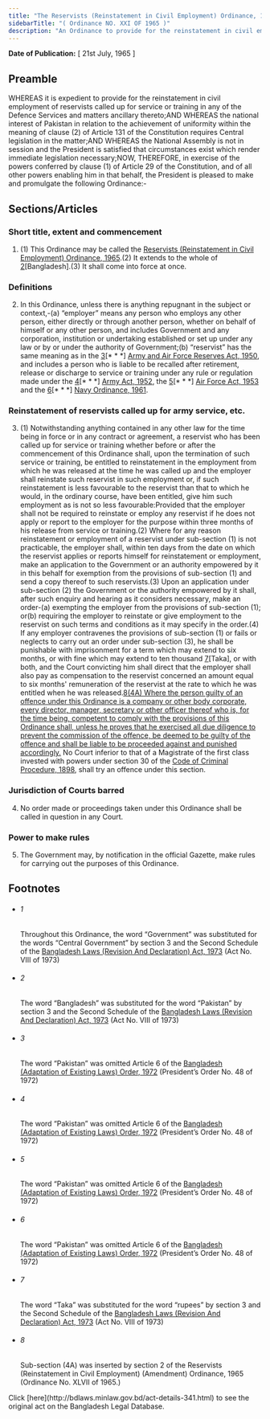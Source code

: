 ```yaml
---
title: "The Reservists (Reinstatement in Civil Employment) Ordinance, 1965"
sidebarTitle: "( Ordinance NO. XXI OF 1965 )"
description: "An Ordinance to provide for the reinstatement in civil employment of reservists called up for service or training in any of the Defence Services.1♣"
---
```


**Date of Publication:** [ 21st July, 1965 ]

## Preamble

WHEREAS it is expedient to provide for the reinstatement in civil employment of reservists called up for service or training in any of the Defence Services and matters ancillary thereto;AND WHEREAS the national interest of Pakistan in relation to the achievement of uniformity within the meaning of clause (2) of Article 131 of the Constitution requires Central legislation in the matter;AND WHEREAS the National Assembly is not in session and the President is satisfied that circumstances exist which render immediate legislation necessary;NOW, THEREFORE, in exercise of the powers conferred by clause (1) of Article 29 of the Constitution, and of all other powers enabling him in that behalf, the President is pleased to make and promulgate the following Ordinance:-

## Sections/Articles

### Short title, extent and commencement

1. (1) This Ordinance may be called the [Reservists (Reinstatement in Civil Employment) Ordinance, 1965](/act-341.html "Reservists (Reinstatement in Civil Employment) Ordinance, 1965").(2) It extends to the whole of [2](1)[Bangladesh].(3) It shall come into force at once.

### Definitions

2. In this Ordinance, unless there is anything repugnant in the subject or context,-(a) “employer” means any person who employs any other person, either directly or through another person, whether on behalf of himself or any other person, and includes Government and any corporation, institution or undertaking established or set up under any law or by or under the authority of Government;(b) “reservist” has the same meaning as in the [3](1)[\* \* \*] [Army and Air Force Reserves Act, 1950](/act-237.html "Army and Air Force Reserves Act, 1950"), and includes a person who is liable to be recalled after retirement, release or discharge to service or training under any rule or regulation made under the [4](2)[\* \* \*] [Army Act, 1952](/act-248.html "Army Act, 1952"), the [5](3)[\* \* \*] [Air Force Act, 1953](/act-256.html "Air Force Act, 1953") and the [6](4)[\* \* \*] [Navy Ordinance, 1961](/act-310.html "Navy Ordinance, 1961").

### Reinstatement of reservists called up for army service, etc.

3. (1) Notwithstanding anything contained in any other law for the time being in force or in any contract or agreement, a reservist who has been called up for service or training whether before or after the commencement of this Ordinance shall, upon the termination of such service or training, be entitled to reinstatement in the employment from which he was released at the time he was called up and the employer shall reinstate such reservist in such employment or, if such reinstatement is less favourable to the reservist than that to which he would, in the ordinary course, have been entitled, give him such employment as is not so less favourable:Provided that the employer shall not be required to reinstate or employ any reservist if he does not apply or report to the employer for the purpose within three months of his release from service or training.(2) Where for any reason reinstatement or employment of a reservist under sub-section (1) is not practicable, the employer shall, within ten days from the date on which the reservist applies or reports himself for reinstatement or employment, make an application to the Government or an authority empowered by it in this behalf for exemption from the provisions of sub-section (1) and send a copy thereof to such reservists.(3) Upon an application under sub-section (2) the Government or the authority empowered by it shall, after such enquiry and hearing as it considers necessary, make an order-(a) exempting the employer from the provisions of sub-section (1); or(b) requiring the employer to reinstate or give employment to the reservist on such terms and conditions as it may specify in the order.(4) If any employer contravenes the provisions of sub-section (1) or fails or neglects to carry out an order under sub-section (3), he shall be punishable with imprisonment for a term which may extend to six months, or with fine which may extend to ten thousand [7](1)[Taka], or with both, and the Court convicting him shall direct that the employer shall also pay as compensation to the reservist concerned an amount equal to six months' remuneration of the reservist at the rate to which he was entitled when he was released.[8](2)[(4A) Where the person guilty of an offence under this Ordinance is a company or other body corporate, every director, manager, secretary or other officer thereof who is, for the time being, competent to comply with the provisions of this Ordinance shall, unless he proves that he exercised all due diligence to prevent the commission of the offence, be deemed to be guilty of the offence and shall be liable to be proceeded against and punished accordingly.](5) No Court inferior to that of a Magistrate of the first class invested with powers under section 30 of the [Code of Criminal Procedure, 1898](/act-75.html "Code of Criminal Procedure, 1898"), shall try an offence under this section.

### Jurisdiction of Courts barred

4. No order made or proceedings taken under this Ordinance shall be called in question in any Court.

### Power to make rules

5. The Government may, by notification in the official Gazette, make rules for carrying out the purposes of this Ordinance.

## Footnotes

- ###### 1

  Throughout this Ordinance, the word “Government” was substituted for the words “Central Government” by section 3 and the Second Schedule of the [Bangladesh Laws (Revision And Declaration) Act, 1973](/act-430.html "Bangladesh Laws (Revision And Declaration) Act, 1973") (Act No. VIII of 1973)

- ###### 2

  The word “Bangladesh” was substituted for the word “Pakistan” by section 3 and the Second Schedule of the [Bangladesh Laws (Revision And Declaration) Act, 1973](/act-430.html "Bangladesh Laws (Revision And Declaration) Act, 1973") (Act No. VIII of 1973)

- ###### 3

  The word “Pakistan” was omitted Article 6 of the [Bangladesh (Adaptation of Existing Laws) Order, 1972](/act-388.html "Bangladesh (Adaptation of Existing Laws) Order, 1972 ") (President’s Order No. 48 of 1972)

- ###### 4

  The word “Pakistan” was omitted Article 6 of the [Bangladesh (Adaptation of Existing Laws) Order, 1972](/act-388.html "Bangladesh (Adaptation of Existing Laws) Order, 1972 ") (President’s Order No. 48 of 1972)

- ###### 5

  The word “Pakistan” was omitted Article 6 of the [Bangladesh (Adaptation of Existing Laws) Order, 1972](/act-388.html "Bangladesh (Adaptation of Existing Laws) Order, 1972 ") (President’s Order No. 48 of 1972)

- ###### 6

  The word “Pakistan” was omitted Article 6 of the [Bangladesh (Adaptation of Existing Laws) Order, 1972](/act-388.html "Bangladesh (Adaptation of Existing Laws) Order, 1972 ") (President’s Order No. 48 of 1972)

- ###### 7

  The word “Taka” was substituted for the word “rupees” by section 3 and the Second Schedule of the [Bangladesh Laws (Revision And Declaration) Act, 1973](/act-430.html "Bangladesh Laws (Revision And Declaration) Act, 1973") (Act No. VIII of 1973)

- ###### 8

  Sub-section (4A) was inserted by section 2 of the Reservists (Reinstatement in Civil Employment) (Amendment) Ordinance, 1965 (Ordinance No. XLVII of 1965.)

<Note>
  Click [here](http://bdlaws.minlaw.gov.bd/act-details-341.html) to see the original act on the Bangladesh Legal Database.
</Note>
